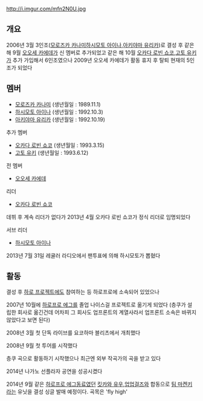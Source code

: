 http://i.imgur.com/mfn2N0U.jpg

== 개요 ==
2006년 3월 3인조([[모로즈카 카나미]][[하시모토 아이나]],[[아키야마 유리카]])로 결성 후 
같은 해 9월 [[오오세 카에데]]가 신 멤버로 추가되었고
같은 해 10월 [[오카다 로빈 쇼코]],[[고토 유키]]가 추가 가입해서 6인조였으나
2009년 오오세 카에데가 활동 휴지 후 탈퇴 현재의 5인조가 되었다 

== 멤버 ==
*[[모로즈카 카나미]] (생년월일 : 1989.11.1)
*[[하시모토 아이나]] (생년월일 : 1992.10.3)
*[[아키야마 유리카]] (생년월일 : 1992.10.19)

추가 멤버
*[[오카다 로빈 쇼코]] (생년월일 : 1993.3.15)
*[[고토 유키]]       (생년월일 : 1993.6.12)

전 멤버
*[[오오세 카에데]]

리더
*[[오카다 로빈 쇼코]] 
데뷔 후 계속 리더가 없다가 2013년 4월 오카다 로빈 쇼코가 정식 리더로 임명되었다

서브 리더 
*[[하시모토 아이나]] 
2013년 7월 31일 레귤러 라디오에서 팬투표에 의해 하시모토가 뽑혔다
== 활동 ==
결성 후 [[하로 프로젝트]]에도 참여하는 등 하로프로에 소속되어 있었으나

2007년 10월에 [[하로프로 에그]]를 졸업 나이스걸 프로젝트로 옮기게 되었다
(층쿠가 설립한 회사로 옮긴건데 어차피 그 회사도 업프론트의 계열사라서 업프론트 소속은 바뀌지 않았다고 보면 된다)

2008년 3월 첫 단독 라이브를 요코하마 블리츠에서 개최했다

2008년 9월 첫 투어를 시작했다

층쿠 곡으로 활동하기 시작했으나 최근엔 외부 작곡가의 곡을 받고 있다

2014년 나가노 선플라자 공연을 성공시켰다

2014년 9월 같은 [[하로프로 에그]]동료였던 [[킷카와 유우]],[[업업걸즈]]와 합동으로 [[팀 마켄키]]라는 유닛을 결성
싱글 발매 예정이다. 곡목은 'fly high'




